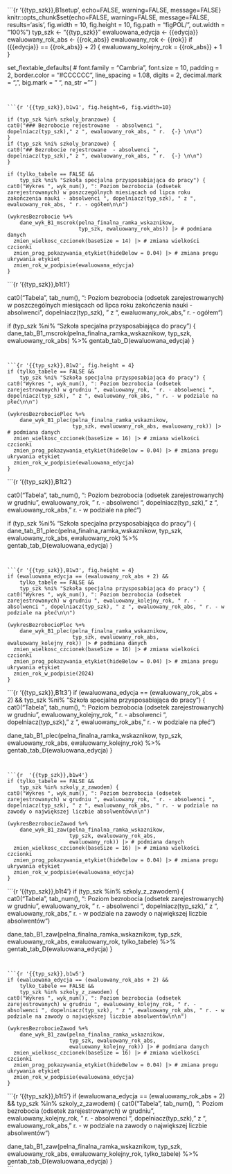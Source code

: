 





```{r '{{typ_szk}},B1setup', echo=FALSE, warning=FALSE, message=FALSE}
knitr::opts_chunk$set(echo=FALSE, warning=FALSE, message=FALSE, results='asis', 
                      fig.width = 10, fig.height = 10, fig.path = "figPOL/", 
                      out.width = "100%")
typ_szk <-  "{{typ_szk}}"
ewaluowana_edycja <- {{edycja}}
ewaluowany_rok_abs <- {{rok_abs}}
ewaluowany_rok <- {{rok}}
if ({{edycja}} == {{rok_abs}} + 2) {
  ewaluowany_kolejny_rok = {{rok_abs}} + 1
}

set_flextable_defaults(
#  font.family = "Cambria",
  font.size = 10,
  padding = 2,
  border.color = "#CCCCCC",
  line_spacing = 1.08,
  digits = 2,
  decimal.mark = ",",
  big.mark = " ",
  na_str = "<na>"
)
```


```{r '{{typ_szk}},b1w1', fig.height=6, fig.width=10}

if (typ_szk %in% szkoly_branzowe) {
cat0("### Bezrobocie rejestrowane  - absolwenci ", dopelniacz(typ_szk)," z ", ewaluowany_rok_abs, " r.  {-} \n\n")
}
if (typ_szk %ni% szkoly_branzowe) {
cat0("## Bezrobocie rejestrowane  - absolwenci ", dopelniacz(typ_szk)," z ", ewaluowany_rok_abs, " r.  {-} \n\n")
}

if (tylko_tabele == FALSE &&
    typ_szk %ni% "Szkoła specjalna przysposabiająca do pracy") {    
cat0("Wykres ", wyk_num(), ": Poziom bezrobocia (odsetek zarejestrowanych) w poszczególnych miesiącach od lipca roku zakończenia nauki - absolwenci ", dopelniacz(typ_szk), " z ", ewaluowany_rok_abs, " r. - ogółem\n\n")

(wykresBezrobocie %+%
    dane_wyk_B1_mscrok(pelna_finalna_ramka_wskaznikow, 
                       typ_szk, ewaluowany_rok_abs)) |> # podmiana danych
  zmien_wielkosc_czcionek(baseSize = 14) |> # zmiana wielkości czcionki
  zmien_prog_pokazywania_etykiet(hideBelow = 0.04) |> # zmiana progu ukrywania etykiet
  zmien_rok_w_podpisie(ewaluowana_edycja)
}
```

```{r '{{typ_szk}},b1t1'}

  cat0("Tabela ", tab_num(), ": Poziom bezrobocia (odsetek zarejestrowanych) w poszczególnych miesiącach od lipca roku zakończenia nauki - absolwenci ", dopelniacz(typ_szk), " z ", ewaluowany_rok_abs, " r. - ogółem\n\n")

if (typ_szk %ni% "Szkoła specjalna przysposabiająca do pracy") {   
dane_tab_B1_mscrok(pelna_finalna_ramka_wskaznikow, 
                   typ_szk, ewaluowany_rok_abs) %>%
  gentab_tab_D(ewaluowana_edycja)
}
```


```{r '{{typ_szk}},B1w2', fig.height = 4}
if (tylko_tabele == FALSE &&
    typ_szk %ni% "Szkoła specjalna przysposabiająca do pracy") {
cat0("Wykres ", wyk_num(), ": Poziom bezrobocia (odsetek zarejestrowanych) w grudniu ", ewaluowany_rok, " r. - absolwenci ", dopelniacz(typ_szk), " z ", ewaluowany_rok_abs, " r. - w podziale na płeć\n\n")

(wykresBezrobociePlec %+%
    dane_wyk_B1_plec(pelna_finalna_ramka_wskaznikow, 
                     typ_szk, ewaluowany_rok_abs, ewaluowany_rok)) |> # podmiana danych
  zmien_wielkosc_czcionek(baseSize = 16) |> # zmiana wielkości czcionki
  zmien_prog_pokazywania_etykiet(hideBelow = 0.04) |> # zmiana progu ukrywania etykiet
  zmien_rok_w_podpisie(ewaluowana_edycja)   
}
```

```{r '{{typ_szk}},B1t2'}

  cat0("Tabela ", tab_num(), ": Poziom bezrobocia (odsetek zarejestrowanych) w grudniu ", ewaluowany_rok, " r. - absolwenci ", dopelniacz(typ_szk), " z ", ewaluowany_rok_abs, " r. - w podziale na płeć\n\n")

if (typ_szk %ni% "Szkoła specjalna przysposabiająca do pracy") {    
dane_tab_B1_plec(pelna_finalna_ramka_wskaznikow, 
                 typ_szk, ewaluowany_rok_abs, ewaluowany_rok) %>%
  gentab_tab_D(ewaluowana_edycja)
}
```


```{r '{{typ_szk}},B1w3', fig.height = 4}
if (ewaluowana_edycja == (ewaluowany_rok_abs + 2) &&
    tylko_tabele == FALSE &&
    typ_szk %ni% "Szkoła specjalna przysposabiająca do pracy") {
cat0("Wykres ", wyk_num(), ": Poziom bezrobocia (odsetek zarejestrowanych) w grudniu ", ewaluowany_kolejny_rok, " r. - absolwenci ", dopelniacz(typ_szk), " z ", ewaluowany_rok_abs, " r. - w podziale na płeć\n\n")

(wykresBezrobociePlec %+%
    dane_wyk_B1_plec(pelna_finalna_ramka_wskaznikow, 
                     typ_szk, ewaluowany_rok_abs, ewaluowany_kolejny_rok)) |> # podmiana danych
  zmien_wielkosc_czcionek(baseSize = 16) |> # zmiana wielkości czcionki
  zmien_prog_pokazywania_etykiet(hideBelow = 0.04) |> # zmiana progu ukrywania etykiet
  zmien_rok_w_podpisie(2024)  
}
```

```{r '{{typ_szk}},B1t3'}
if (ewaluowana_edycja == (ewaluowany_rok_abs + 2) &&
    typ_szk %ni% "Szkoła specjalna przysposabiająca do pracy") {
  cat0("Tabela ", tab_num(), ": Poziom bezrobocia (odsetek zarejestrowanych) w grudniu ", ewaluowany_kolejny_rok, " r. - absolwenci ", dopelniacz(typ_szk), " z ", ewaluowany_rok_abs, " r. - w podziale na płeć\n\n")
 
dane_tab_B1_plec(pelna_finalna_ramka_wskaznikow, 
                 typ_szk, ewaluowany_rok_abs, ewaluowany_kolejny_rok) %>%
  gentab_tab_D(ewaluowana_edycja)
}
```


```{r  '{{typ_szk}},b1w4'}
if (tylko_tabele == FALSE && 
    typ_szk %in% szkoly_z_zawodem) {
cat0("Wykres ", wyk_num(), ": Poziom bezrobocia (odsetek zarejestrowanych) w grudniu ", ewaluowany_rok, " r. - absolwenci ", dopelniacz(typ_szk), " z ", ewaluowany_rok_abs, " r. - w podziale na zawody o największej liczbie absolwentów\n\n")

(wykresBezrobocieZawod %+%
    dane_wyk_B1_zaw(pelna_finalna_ramka_wskaznikow, 
                    typ_szk, ewaluowany_rok_abs, 
                    ewaluowany_rok)) |> # podmiana danych
  zmien_wielkosc_czcionek(baseSize = 16) |> # zmiana wielkości czcionki
  zmien_prog_pokazywania_etykiet(hideBelow = 0.04) |> # zmiana progu ukrywania etykiet
  zmien_rok_w_podpisie(ewaluowana_edycja)   
}
```

```{r '{{typ_szk}},b1t4'}
if (typ_szk %in% szkoly_z_zawodem) {
  cat0("Tabela ", tab_num(), ": Poziom bezrobocia (odsetek zarejestrowanych) w grudniu ", ewaluowany_rok, " r. - absolwenci ", dopelniacz(typ_szk), " z ", ewaluowany_rok_abs, " r. - w podziale na zawody o największej liczbie absolwentów\n\n")
 
dane_tab_B1_zaw(pelna_finalna_ramka_wskaznikow, 
                typ_szk, ewaluowany_rok_abs, 
                ewaluowany_rok, tylko_tabele) %>%
  gentab_tab_D(ewaluowana_edycja)
}
```


```{r '{{typ_szk}},b1w5'}
if (ewaluowana_edycja == (ewaluowany_rok_abs + 2) &&
    tylko_tabele == FALSE && 
    typ_szk %in% szkoly_z_zawodem) {
cat0("Wykres ", wyk_num(), ": Poziom bezrobocia (odsetek zarejestrowanych) w grudniu ", ewaluowany_kolejny_rok, " r. - absolwenci ", dopelniacz(typ_szk), " z ", ewaluowany_rok_abs, " r. - w podziale na zawody o największej liczbie absolwentów\n\n")

(wykresBezrobocieZawod %+%
    dane_wyk_B1_zaw(pelna_finalna_ramka_wskaznikow, 
                    typ_szk, ewaluowany_rok_abs, 
                    ewaluowany_kolejny_rok)) |> # podmiana danych
  zmien_wielkosc_czcionek(baseSize = 16) |> # zmiana wielkości czcionki
  zmien_prog_pokazywania_etykiet(hideBelow = 0.04) |> # zmiana progu ukrywania etykiet
  zmien_rok_w_podpisie(ewaluowana_edycja)   
}
```

```{r '{{typ_szk}},b1t5'}
if (ewaluowana_edycja == (ewaluowany_rok_abs + 2) &&
    typ_szk %in% szkoly_z_zawodem) {
  cat0("Tabela ", tab_num(), ": Poziom bezrobocia (odsetek zarejestrowanych) w grudniu ", ewaluowany_kolejny_rok, " r. - absolwenci ", dopelniacz(typ_szk), " z ", ewaluowany_rok_abs, " r. - w podziale na zawody o największej liczbie absolwentów\n\n")
 
dane_tab_B1_zaw(pelna_finalna_ramka_wskaznikow, 
                typ_szk, ewaluowany_rok_abs, 
                ewaluowany_kolejny_rok, tylko_tabele) %>%
  gentab_tab_D(ewaluowana_edycja)
}  
```

